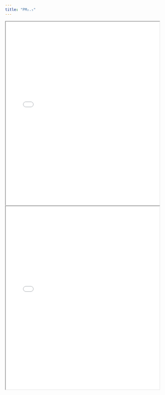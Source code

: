 ```yaml
---
title: "PM₂.₅"
---
```


<iframe src="delhi_map.html" width="100%" height="600px"></iframe>

<iframe src="delhi_light_map.html" width="100%" height="600px"></iframe>